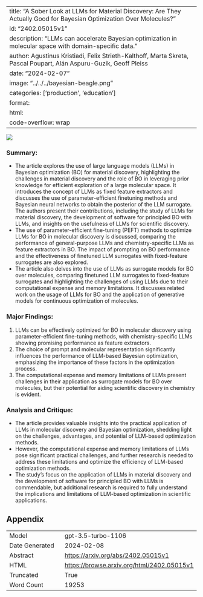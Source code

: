
---
title: "A Sober Look at LLMs for Material Discovery: Are They Actually Good for Bayesian Optimization Over Molecules?"
id: "2402.05015v1"
description: "LLMs can accelerate Bayesian optimization in molecular space with domain-specific data."
author: Agustinus Kristiadi, Felix Strieth-Kalthoff, Marta Skreta, Pascal Poupart, Alán Aspuru-Guzik, Geoff Pleiss
date: "2024-02-07"
image: "../../../bayesian-beagle.png"
categories: ['production', 'education']
format:
  html:
    code-overflow: wrap
---

![](../../../bayesian-beagle.png)

### Summary:
- The article explores the use of large language models (LLMs) in Bayesian optimization (BO) for material discovery, highlighting the challenges in material discovery and the role of BO in leveraging prior knowledge for efficient exploration of a large molecular space. It introduces the concept of LLMs as fixed feature extractors and discusses the use of parameter-efficient finetuning methods and Bayesian neural networks to obtain the posterior of the LLM surrogate. The authors present their contributions, including the study of LLMs for material discovery, the development of software for principled BO with LLMs, and insights on the usefulness of LLMs for scientific discovery.
- The use of parameter-efficient fine-tuning (PEFT) methods to optimize LLMs for BO in molecular discovery is discussed, comparing the performance of general-purpose LLMs and chemistry-specific LLMs as feature extractors in BO. The impact of prompting on BO performance and the effectiveness of finetuned LLM surrogates with fixed-feature surrogates are also explored.
- The article also delves into the use of LLMs as surrogate models for BO over molecules, comparing finetuned LLM surrogates to fixed-feature surrogates and highlighting the challenges of using LLMs due to their computational expense and memory limitations. It discusses related work on the usage of LLMs for BO and the application of generative models for continuous optimization of molecules.

### Major Findings:
1. LLMs can be effectively optimized for BO in molecular discovery using parameter-efficient fine-tuning methods, with chemistry-specific LLMs showing promising performance as feature extractors.
2. The choice of prompt and molecular representation significantly influences the performance of LLM-based Bayesian optimization, emphasizing the importance of these factors in the optimization process.
3. The computational expense and memory limitations of LLMs present challenges in their application as surrogate models for BO over molecules, but their potential for aiding scientific discovery in chemistry is evident.

### Analysis and Critique:
- The article provides valuable insights into the practical application of LLMs in molecular discovery and Bayesian optimization, shedding light on the challenges, advantages, and potential of LLM-based optimization methods.
- However, the computational expense and memory limitations of LLMs pose significant practical challenges, and further research is needed to address these limitations and optimize the efficiency of LLM-based optimization methods.
- The study's focus on the application of LLMs in material discovery and the development of software for principled BO with LLMs is commendable, but additional research is required to fully understand the implications and limitations of LLM-based optimization in scientific applications.

## Appendix

|          |          |
|----------|----------|
| Model     | gpt-3.5-turbo-1106       |
| Date Generated     | 2024-02-08       |
| Abstract | [https://arxiv.org/abs/2402.05015v1](https://arxiv.org/abs/2402.05015v1)        |
| HTML     | [https://browse.arxiv.org/html/2402.05015v1](https://browse.arxiv.org/html/2402.05015v1)       |
| Truncated       | True       |
| Word Count       | 19253       |
